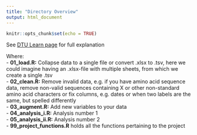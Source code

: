 ```yaml
---
title: "Directory Overview"
output: html_document
---
```


```r
knitr::opts_chunk$set(echo = TRUE)
```

See [DTU Learn page](https://learn.inside.dtu.dk/content/enforced/102974-OFFERING-653081/lab11_12_13/lab_11_12_13_project_organisation.html) for full explanation

Where: <br />
- **01_load.R:** Collapse data to a single file or convert .xlsx to .tsv, here we could imagine having an .xlsx-file with multiple sheets, from which we create a single .tsv <br />
- **02_clean.R:** Remove invalid data, e.g. if you have amino acid sequence data, remove non-valid sequences containing X or other non-standard amino acid characters or fix columns, e.g. dates or when two labels are the same, but spelled differently <br />
- **03_augment.R:** Add new variables to your data <br />
- **04_analysis_i.R:** Analysis number 1 <br />
- **05_analysis_ii.R:** Analysis number 2 <br />
- **99_project_functions.R** holds all the functions pertaining to the project 